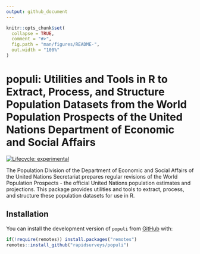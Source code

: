 ```yaml
---
output: github_document
---
```


<!-- README.md is generated from README.Rmd. Please edit that file -->

```r
knitr::opts_chunk$set(
  collapse = TRUE,
  comment = "#>",
  fig.path = "man/figures/README-",
  out.width = "100%"
)
```

# populi: Utilities and Tools in R to Extract, Process, and Structure Population Datasets from the World Population Prospects of the United Nations Department of Economic and Social Affairs

<!-- badges: start -->
[![Lifecycle: experimental](https://img.shields.io/badge/lifecycle-experimental-orange.svg)](https://www.tidyverse.org/lifecycle/#experimental)
<!-- badges: end -->

The Population Division of the Department of Economic and Social Affairs of the United Nations Secretariat prepares regular revisions of the World Population Prospects - the official United Nations population estimates and projections. This package provides utilities and tools to extract, process, and structure these population datasets for use in R.

## Installation

<!--
You can install the released version of populi from [CRAN](https://CRAN.R-project.org) with:

``` r
install.packages("populi")
```

And the development version from [GitHub](https://github.com/) with:

``` r
# install.packages("devtools")
devtools::install_github("rapidsurveys/populi")
```
-->

You can install the development version of `populi` from [GitHub](https://github.com/populi) with:

```r
if(!require(remotes)) install.packages("remotes")
remotes::install_github("rapidsurveys/populi")
```
